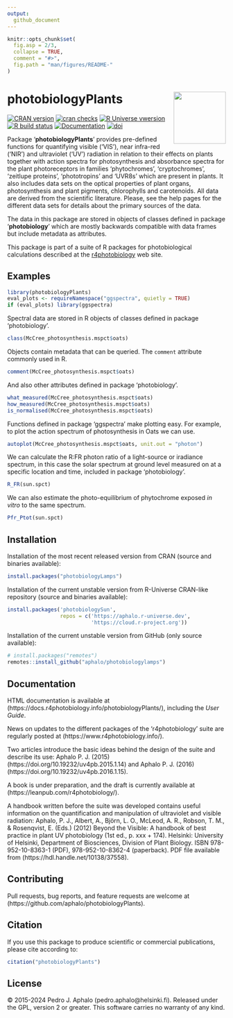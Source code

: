 ```yaml
---
output:
  github_document
---
```


```r
knitr::opts_chunk$set(
  fig.asp = 2/3,
  collapse = TRUE,
  comment = "#>",
  fig.path = "man/figures/README-"
)
```

# photobiologyPlants <img src="man/figures/logo.png" align="right" width="120" />

<!-- badges: start -->
[![CRAN version](https://www.r-pkg.org/badges/version-last-release/photobiologyPlants)](https://cran.r-project.org/package=photobiologyPlants) [![cran checks](https://badges.cranchecks.info/worst/photobiologyPlants.svg)](https://cran.r-project.org/web/checks/check_results_photobiologyPlants.html) 
[![R Universe vwersion](https://aphalo.r-universe.dev/badges/photobiologyPlants)](https://aphalo.r-universe.dev/photobiologyPlants)
[![R build status](https://github.com/aphalo/photobiologyPlants/workflows/R-CMD-check/badge.svg)](https://github.com/aphalo/photobiologyPlants/actions)
[![Documentation](https://img.shields.io/badge/documentation-photobiologyPlants-informational.svg)](https://docs.r4photobiology.info/photobiologyPlants/)
[![doi](https://img.shields.io/badge/doi-10.32614/CRAN.package.photobiologyPlants-blue.svg)](https://doi.org/10.32614/CRAN.package.photobiologyPlants)
<!-- badges: end -->

Package '**photobiologyPlants**' provides pre-defined functions for quantifying
visible ('VIS'), near infra-red ('NIR') and ultraviolet ('UV') radiation in
relation to their effects on plants together with action spectra for
photosynthesis and absorbance spectra for the plant photoreceptors in families
'phytochromes', 'cryptochromes', 'zeitlupe proteins', 'phototropins' and 'UVR8s'
which are present in plants. It also includes data sets on the optical
properties of plant organs, photosynthesis and plant pigments, chlorophylls and
carotenoids. All data are derived from the scientific literature. Please, see
the help pages for the different data sets for details about the primary sources
of the data.

The data in this package are stored in objects of classes defined in package 
'**photobiology**' which are mostly backwards compatible with data frames but
include metadata as attributes.

This package is part of a suite of R packages for photobiological calculations 
described at the [r4photobiology](https://www.r4photobiology.info) web site.

## Examples

```r
library(photobiologyPlants)
eval_plots <- requireNamespace("ggspectra", quietly = TRUE)
if (eval_plots) library(ggspectra)
```

Spectral data are stored in R objects of classes defined in package 
'photobiology'.

```r
class(McCree_photosynthesis.mspct$oats)
```

Objects contain metadata that can be queried. The `comment` attribute
commonly used in R.

```r
comment(McCree_photosynthesis.mspct$oats)
```

And also other attributes defined in package 'photobiology'.

```r
what_measured(McCree_photosynthesis.mspct$oats)
how_measured(McCree_photosynthesis.mspct$oats)
is_normalised(McCree_photosynthesis.mspct$oats)
```

Functions defined in package 'ggspectra' make plotting easy. For example, to
plot the action spectrum of photosynthesis in Oats we can use.

```r
autoplot(McCree_photosynthesis.mspct$oats, unit.out = "photon")
```

We can calculate the R:FR photon ratio of a light-source or iradiance spectrum,
in this case the solar spectrum at ground level measured on at a specific
location and time, included in package 'photobiology'.

```r
R_FR(sun.spct)
```

We can also estimate the photo-equilibrium of phytochrome exposed _in vitro_ to the same spectrum. 

```r
Pfr_Ptot(sun.spct)
```

## Installation

Installation of the most recent released version from CRAN (source and binaries available):

```r
install.packages("photobiologyLamps")
```

Installation of the current unstable version from R-Universe CRAN-like repository (source and binaries available):

```r
install.packages('photobiologySun', 
                 repos = c('https://aphalo.r-universe.dev', 
                           'https://cloud.r-project.org'))
```

Installation of the current unstable version from GitHub (only source available):

```r
# install.packages("remotes")
remotes::install_github("aphalo/photobiologylamps")
```

## Documentation 

HTML documentation is available at (https://docs.r4photobiology.info/photobiologyPlants/), including the _User Guide_.

News on updates to the different packages of the 'r4photobiology' suite are regularly posted at (https://www.r4photobiology.info/).

Two articles introduce the basic ideas behind the design of the suite and describe its use:
Aphalo P. J. (2015) (https://doi.org/10.19232/uv4pb.2015.1.14) and Aphalo P. J. (2016)  (https://doi.org/10.19232/uv4pb.2016.1.15).

A book is under preparation, and the draft is currently available at (https://leanpub.com/r4photobiology/).

A handbook written before the suite was developed contains useful information on the quantification and manipulation of ultraviolet and visible radiation:
Aphalo, P. J., Albert, A., Björn, L. O., McLeod, A. R., Robson, T. M., & Rosenqvist, E. (Eds.) (2012) Beyond the Visible: A handbook of best practice in plant UV photobiology (1st ed., p. xxx + 174). Helsinki: University of Helsinki, Department of Biosciences, Division of Plant Biology. ISBN 978-952-10-8363-1 (PDF), 978-952-10-8362-4 (paperback). PDF file available from (https://hdl.handle.net/10138/37558).

## Contributing

Pull requests, bug reports, and feature requests are welcome at (https://github.com/aphalo/photobiologyPlants).

## Citation

If you use this package to produce scientific or commercial publications, please cite according to:

```r
citation("photobiologyPlants")
```

## License

© 2015-2024 Pedro J. Aphalo (pedro.aphalo@helsinki.fi). Released under the GPL, version 2 or greater. This software carries no warranty of any kind.

